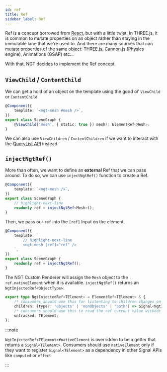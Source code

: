```yaml
---
id: ref
title: Ref
sidebar_label: Ref
---
```


Ref is a concept borrowed from [React](https://beta.reactjs.org/learn/referencing-values-with-refs), but with a little twist.
In THREE.js, it is common to mutate properties on an object rather than staying in the immutable lane that we're used to.
And there are many sources that can mutate properties of the same object: THREE.js, Cannon.js (Physics engine), Animations (GSAP) etc...

With that, NGT decides to implement the Ref concept.

## `ViewChild` / `ContentChild`

We can get a hold of an object on the template using the good ol' `ViewChild` or `ContentChild`

```ts
@Component({
    template: `<ngt-mesh #mesh />`,
})
export class SceneGraph {
    @ViewChild('mesh', { static: true }) mesh!: ElementRef<Mesh>;
}
```

We can also use `ViewChildren` / `ContentChildren` if we want to interact with the [QueryList API](https://angular.io/api/core/QueryList)
instead.

## `injectNgtRef()`

More than often, we want to define an **external** Ref that we can pass around. To do so, we can use `injectNgtRef()` function
to create a Ref.

```ts
@Component({
    template: `<ngt-mesh />`,
})
export class SceneGraph {
    // highlight-next-line
    readonly ref = injectNgtRef<Mesh>();
}
```

Then, we pass our `ref` into the `[ref]` Input on the element.

```ts
@Component({
    template: `
        // highlight-next-line
        <ngt-mesh [ref]="ref" />
    `,
})
export class SceneGraph {
    readonly ref = injectNgtRef();
}
```

The NGT Custom Renderer will assign the `Mesh` object to the `ref.nativeElement` when it is available. `injectNgtRef()`
returns an `NgtInjectedRef<ObjectType>`.

```ts
export type NgtInjectedRef<TElement> = ElementRef<TElement> & {
    /* consumers should use this for listenting to children changes on this ref */
    children: (type?: 'objects' | 'nonObjects' | 'both') => Signal<NgtInstanceNode[]>;
    /* consumers should use this to read the ref current value without registering the signal */
    untracked: TElement;
};
```

:::note

`NgtInjectedRef<TElement>#nativeElement` is overridden to be a getter that returns a `Signal<TElement>`. Consumers should use
`nativeElement` only if they want to register `Signal<TElement>` as a dependency in other Signal APIs like `computed` or `effect`

:::
